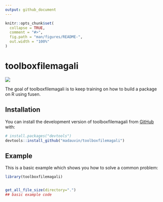 ```yaml
---
output: github_document
---
```


<!-- README.md is generated from README.Rmd. Please edit that file -->

```r
knitr::opts_chunk$set(
  collapse = TRUE,
  comment = "#>",
  fig.path = "man/figures/README-",
  out.width = "100%"
)
```

# toolboxfilemagali

[![](https://img-4.linternaute.com/WCzk0USLvy9cgeucOlU4FyG676o=/1500x/smart/26ebf145b84e48b09c9b10e9825b952d/ccmcms-linternaute/36868870.jpg)](https://img-4.linternaute.com/WCzk0USLvy9cgeucOlU4FyG676o=/1500x/smart/26ebf145b84e48b09c9b10e9825b952d/ccmcms-linternaute/36868870.jpg)

The goal of toolboxfilemagali is to keep training on how to build a package on R using fusen.

## Installation

You can install the development version of toolboxfilemagali from [GitHub](https://github.com/) with:

``` r
# install.packages("devtools")
devtools::install_github("madauvin/toolboxfilemagali")
```

## Example

This is a basic example which shows you how to solve a common problem:

```r
library(toolboxfilemagali)


get_all_file_size(directory=".")
## basic example code
```

